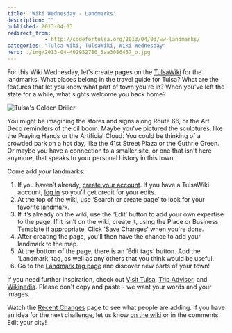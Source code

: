 ```yaml
---
title: 'Wiki Wednesday - Landmarks'
description: ""
published: 2013-04-03
redirect_from:
            - http://codefortulsa.org/2013/04/03/ww-landmarks/
categories: "Tulsa Wiki, TulsaWiki, Wiki Wednesday"
hero: ./img/2013-04-402952780_5aa3086457_o.jpg
---
```

For this Wiki Wednesday, let's create pages on the [TulsaWiki](http://www.tulsawiki.org/ "Tulsa Wiki") for the landmarks. What places belong in the travel guide for Tulsa? What are the features that let you know what part of town you're in? When you've left the state for a while, what sights welcome you back home?

![Tulsa's Golden Driller](./img/2013-04-402952780_5aa3086457_o.jpg)

You might be imagining the stores and signs along Route 66, or the Art Deco reminders of the oil boom. Maybe you've pictured the sculptures, like the Praying Hands or the Artificial Cloud. You could be thinking of a crowded park on a hot day, like the 41st Street Plaza or the Guthrie Green. Or maybe you have a connection to a smaller site, or one that isn't here anymore, that speaks to your personal history in this town.

Come add _your_ landmarks:

1. If you haven’t already, [create your account](http://www.tulsawiki.org/Users/register/?next=/tags/landmark "Create a TulsaWiki account"). If you have a TulsaWiki account, [log in](http://www.tulsawiki.org/Users/login/?next=/tags/landmark "TulsaWiki login") so you’ll get credit for your edits.
2. At the top of the wiki, use ‘Search or create page’ to look for your favorite landmark.
3. If it’s already on the wiki, use the ‘Edit’ button to add your own expertise to the page. If it isn’t on the wiki, create it, using the Place or Business Template if appropriate. Click 'Save Changes' when you're done.
4. After creating the page, you'll then have the chance to add your landmark to the map.
5. At the bottom of the page, there is an ‘Edit tags’ button. Add the 'Landmark' tag, as well as any others that you think would be useful.
6. Go to the [Landmark tag page](http://www.tulsawiki.org/tags/landmark "TulsaWiki tag page for landmarks") and discover new parts of your town!

If you need further inspiration, check out [Visit Tulsa](http://www.visittulsa.com/), [Trip Advisor](http://www.tripadvisor.com/Attractions-g51697-Activities-Tulsa_Oklahoma.html "TripAdvisor activities in Tulsa"), and [Wikipedia](http://en.wikipedia.org/wiki/Tulsa,_Oklahoma). Please don't copy and paste - we want your words and your images.

Watch the [Recent Changes](http://www.tulsawiki.org/Recent_Changes) page to see what people are adding. If you have an idea for the next challenge, let us know [on the wiki](http://www.tulsawiki.org/Pages_Wanted) or in the comments. Edit your city!
